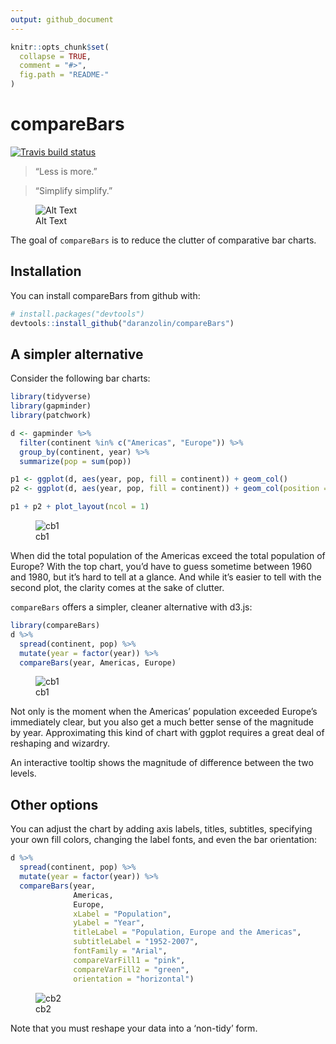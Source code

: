 ```yaml
---
output: github_document
---
```


<!-- README.md is generated from README.Rmd. Please edit that file -->

```r
knitr::opts_chunk$set(
  collapse = TRUE,
  comment = "#>",
  fig.path = "README-"
)
```

# compareBars

[![Travis build status](https://travis-ci.org/daranzolin/compareBars.svg?branch=master)](https://travis-ci.org/daranzolin/compareBars)

>"Less is more." 

>"Simplify simplify." 

![Alt Text](https://media.giphy.com/media/DMUJa4jD4wACblmNdc/giphy.gif)

The goal of `compareBars` is to reduce the clutter of comparative bar charts.

## Installation

You can install compareBars from github with:

```r
# install.packages("devtools")
devtools::install_github("daranzolin/compareBars")
```

## A simpler alternative

Consider the following bar charts:

```r
library(tidyverse)
library(gapminder)
library(patchwork)

d <- gapminder %>% 
  filter(continent %in% c("Americas", "Europe")) %>% 
  group_by(continent, year) %>% 
  summarize(pop = sum(pop))

p1 <- ggplot(d, aes(year, pop, fill = continent)) + geom_col()
p2 <- ggplot(d, aes(year, pop, fill = continent)) + geom_col(position = "dodge")

p1 + p2 + plot_layout(ncol = 1)
```

![cb1](inst/img/ggplots.png)

When did the total population of the Americas exceed the total population of Europe? With the top chart, you'd have to guess sometime between 1960 and 1980, but it's hard to tell at a glance. And while it's easier to tell with the second plot, the clarity comes at the sake of clutter. 

`compareBars` offers a simpler, cleaner alternative with d3.js: 

```r
library(compareBars)
d %>% 
  spread(continent, pop) %>% 
  mutate(year = factor(year)) %>% 
  compareBars(year, Americas, Europe)
```

![cb1](inst/img/compareBarstip.png)

Not only is the moment when the Americas' population exceeded Europe's immediately clear, but you also get a much better sense of the magnitude by year. Approximating this kind of chart with ggplot requires a great deal of reshaping and wizardry.

An interactive tooltip shows the magnitude of difference between the two levels.

## Other options

You can adjust the chart by adding axis labels, titles, subtitles, specifying your own fill colors, changing the label fonts, and even the bar orientation:

```r
d %>% 
  spread(continent, pop) %>% 
  mutate(year = factor(year)) %>% 
  compareBars(year, 
              Americas, 
              Europe,
              xLabel = "Population",
              yLabel = "Year",
              titleLabel = "Population, Europe and the Americas",
              subtitleLabel = "1952-2007",
              fontFamily = "Arial",
              compareVarFill1 = "pink",
              compareVarFill2 = "green",
              orientation = "horizontal")
```

![cb2](inst/img/compareBars2.png)

Note that you must reshape your data into a 'non-tidy' form.
